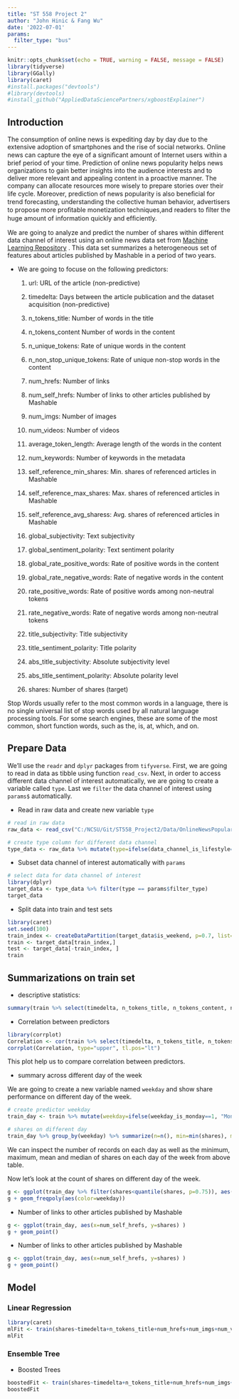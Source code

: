 ---
title: "ST 558 Project 2"
author: "John Hinic & Fang Wu"
date: '2022-07-01'
params:
  filter_type: "bus"
---

```{r setup, include=FALSE, warning=FALSE, message=FALSE}
knitr::opts_chunk$set(echo = TRUE, warning = FALSE, message = FALSE)
library(tidyverse)
library(GGally)
library(caret)
#install.packages("devtools")
#library(devtools)
#install_github("AppliedDataSciencePartners/xgboostExplainer")
```

## Introduction 

The consumption of online news is expediting day by day due to the extensive adoption of smartphones and the rise of social networks. Online news can capture the eye of a signiﬁcant amount of Internet users within a brief period of your time. Prediction of online news popularity helps news organizations to gain better insights into the audience interests and to deliver more relevant and appealing content in a proactive manner. The company can allocate resources more wisely to prepare stories over their life cycle. Moreover, prediction of news popularity is also beneﬁcial for trend forecasting, understanding the collective human behavior, advertisers to propose more proﬁtable monetization techniques,and readers to ﬁlter the huge amount of information quickly and efﬁciently.

We are going to analyze and predict the number of shares within different data channel of interest using an online news data set from [Machine Learning Repository](https://archive.ics.uci.edu/ml/datasets/Online+News+Popularity#) . This data set summarizes a heterogeneous set of features about articles published by Mashable in a period of two years.

* We are going to focuse on the following predictors:

  1. url: URL of the article (non-predictive)
  
  2. timedelta: Days between the article publication and the dataset acquisition (non-predictive)
  
  3. n_tokens_title: Number of words in the title

  4. n_tokens_content Number of words in the content

  5. n_unique_tokens: Rate of unique words in the content

  6. n_non_stop_unique_tokens: Rate of unique non-stop words in the content

  7. num_hrefs: Number of links

  8. num_self_hrefs: Number of links to other articles published by Mashable

  9. num_imgs: Number of images

  10. num_videos: Number of videos

  11. average_token_length: Average length of the words in the content

  12. num_keywords: Number of keywords in the metadata

  13. self_reference_min_shares: Min. shares of referenced articles in Mashable

  14. self_reference_max_shares: Max. shares of referenced articles in Mashable

  15. self_reference_avg_sharess: Avg. shares of referenced articles in Mashable

  16. global_subjectivity: Text subjectivity

  17. global_sentiment_polarity: Text sentiment polarity

  18. global_rate_positive_words: Rate of positive words in the content

  19. global_rate_negative_words: Rate of negative words in the content

  20. rate_positive_words: Rate of positive words among non-neutral tokens

  21. rate_negative_words: Rate of negative words among non-neutral tokens

  22. title_subjectivity: Title subjectivity

  23. title_sentiment_polarity: Title polarity

  24. abs_title_subjectivity: Absolute subjectivity level

  25. abs_title_sentiment_polarity: Absolute polarity level

  26. shares: Number of shares (target)

Stop Words usually refer to the most common words in a language, there is no single universal list of stop words used by all natural language processing tools. For some search engines, these are some of the most common, short function words, such as the, is, at, which, and on.

## Prepare Data

We'll use the `readr` and `dplyr` packages from `tifyverse`. First, we are going to read in data as tibble using function `read_csv`. Next, in order to access different data channel of interest automatically, we are going to create a variable called `type`. Last we `filter` the data channel of interest using `params$` automatically.  

* Read in raw data and create new variable `type`

```{r}
# read in raw data
raw_data <- read_csv("C:/NCSU/Git/ST558_Project2/Data/OnlineNewsPopularity.csv") 

# create type column for different data channel
type_data <- raw_data %>% mutate(type=ifelse(data_channel_is_lifestyle==1, "lifestyle", ifelse(data_channel_is_entertainment==1, "entertainment", ifelse(data_channel_is_bus==1, "bus", ifelse(data_channel_is_socmed==1, "socmed", ifelse(data_channel_is_tech==1, "tech", ifelse(data_channel_is_world==1, "world", NA)))))))
```

* Subset data channel of interest automatically with `params`

```{r}
# select data for data channel of interest
library(dplyr)
target_data <- type_data %>% filter(type == params$filter_type) 
target_data
```

* Split data into train and test sets

```{r}
library(caret)
set.seed(100)
train_index <- createDataPartition(target_data$is_weekend, p=0.7, list=FALSE)
train <- target_data[train_index,]
test <- target_data[-train_index, ]
train
```

## Summarizations on train set

* descriptive statistics:

```{r}
summary(train %>% select(timedelta, n_tokens_title, n_tokens_content, n_unique_tokens, n_non_stop_unique_tokens, num_hrefs, num_self_hrefs, num_imgs, num_videos, average_token_length, num_keywords, self_reference_avg_sharess, self_reference_min_shares, self_reference_max_shares, global_rate_negative_words, global_rate_positive_words, global_sentiment_polarity, global_subjectivity, rate_negative_words, rate_positive_words, title_subjectivity, title_sentiment_polarity, abs_title_sentiment_polarity, abs_title_subjectivity))
```

* Correlation between predictors

```{r}
library(corrplot)
Correlation <- cor(train %>% select(timedelta, n_tokens_title, n_tokens_content, n_unique_tokens, n_non_stop_unique_tokens, num_hrefs, num_self_hrefs, num_imgs, num_videos, average_token_length, num_keywords, self_reference_avg_sharess, self_reference_min_shares, self_reference_max_shares, global_rate_negative_words, global_rate_positive_words, global_sentiment_polarity, global_subjectivity, rate_negative_words, rate_positive_words, title_subjectivity, title_sentiment_polarity, abs_title_sentiment_polarity, abs_title_subjectivity))
corrplot(Correlation, type="upper", tl.pos="lt")
```

This plot help us to compare correlation between predictors. 

* summary across different day of the week

We are going to create a new variable named `weekday` and show share performance on different day of the week.

```{r}
# create predictor weekday 
train_day <- train %>% mutate(weekday=ifelse(weekday_is_monday==1, "Monday", ifelse(weekday_is_tuesday==1, "Tuesday", ifelse(weekday_is_wednesday==1, "Wednesday", ifelse(weekday_is_thursday==1, "Thursday", ifelse(weekday_is_friday==1, "Friday", ifelse(weekday_is_saturday==1, "Saturday", ifelse(weekday_is_sunday==1, "Sunday", NA))))))))

# shares on different day
train_day %>% group_by(weekday) %>% summarize(n=n(), min=min(shares), max=max(shares), avg=mean(shares), median=median(shares))
```

We can inspect the number of records on each day as well as the minimum, maximum, mean and median of shares on each day of the week from above table.

Now let's look at the count of shares on different day of the week.

```{r}
g <- ggplot(train_day %>% filter(shares<quantile(shares, p=0.75)), aes(x=shares))
g + geom_freqpoly(aes(color=weekday))
```

* Number of links to other articles published by Mashable

```{r}
g <- ggplot(train_day, aes(x=num_self_hrefs, y=shares) )
g + geom_point()
```

* Number of links to other articles published by Mashable

```{r}
g <- ggplot(train_day, aes(x=num_self_hrefs, y=shares) )
g + geom_point()
```

## Model

### Linear Regression

```{r}
library(caret)
mlFit <- train(shares~timedelta+n_tokens_title+num_hrefs+num_imgs+num_videos+rate_positive_words, data=train, method="lm", preProcess=c("center", "scale"), trControl=trainControl(method="cv", number=10))
mlFit
```



### Ensemble Tree

* Boosted Trees

```{r}
boostedFit <- train(shares~timedelta+n_tokens_title+num_hrefs+num_imgs+num_videos+rate_positive_words, data=train, method="bstTree", preProcess=c("center", "scale"), trControl=trainControl(method="cv", number=10), tuneGrid=data.frame(mstop=10, maxdepth=10, nu=1:10))
boostedFit
```


